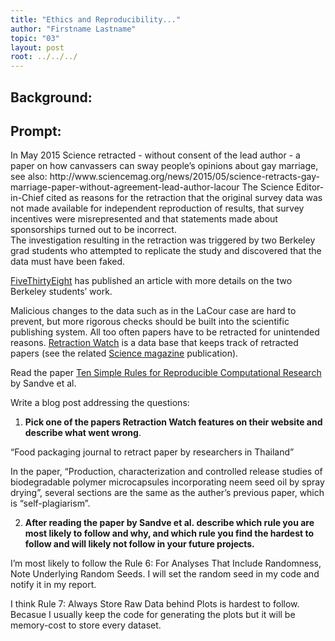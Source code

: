 ```yaml
---
title: "Ethics and Reproducibility..."
author: "Firstname Lastname"
topic: "03"
layout: post
root: ../../../
---
```


## Background:

## Prompt:


In May 2015 Science retracted - without consent of the lead author - a paper on  how canvassers can sway people's opinions about gay marriage, 
see also: http://www.sciencemag.org/news/2015/05/science-retracts-gay-marriage-paper-without-agreement-lead-author-lacour
The Science Editor-in-Chief cited as reasons for the retraction that the original survey data was not made available for independent reproduction of results, that survey incentives were misrepresented and that statements made about sponsorships turned out to be incorrect.<br>
The investigation resulting in the retraction was triggered by two  Berkeley grad students who attempted to replicate the study and discovered that the data must have been faked.
 
[FiveThirtyEight](https://fivethirtyeight.com/features/how-two-grad-students-uncovered-michael-lacour-fraud-and-a-way-to-change-opinions-on-transgender-rights/) has published an article with more details on the two Berkeley students' work.

Malicious changes to the data such as in the LaCour case are hard to prevent, but more rigorous checks should be built into the scientific publishing system. All too often papers have to be retracted for unintended reasons. [Retraction Watch](https://retractionwatch.com/) is a data base that keeps track of retracted papers (see the related [Science magazine](https://www.sciencemag.org/news/2018/10/what-massive-database-retracted-papers-reveals-about-science-publishing-s-death-penalty) publication). 

Read the paper [Ten Simple Rules for Reproducible Computational Research](https://journals.plos.org/ploscompbiol/article?id=10.1371/journal.pcbi.1003285) by Sandve et al.


Write a blog post addressing the questions: 

1. **Pick one of the papers Retraction Watch features on their website and describe what went wrong**. 

"Food packaging journal to retract paper by researchers in Thailand"

In the paper, “Production, characterization and controlled release studies of biodegradable polymer microcapsules incorporating neem seed oil by spray drying”, several sections are the same as the auther's previous paper, which is "self-plagiarism".

2. **After reading the paper by Sandve et al. describe which rule you are most likely to follow and why, and which rule you find the hardest to follow and will likely not follow in your future projects.**

I'm most likely to follow the Rule 6: For Analyses That Include Randomness, Note Underlying Random Seeds. I will set the random seed in my code and notify it in my report.

I think Rule 7: Always Store Raw Data behind Plots is hardest to follow. Becasue I usually keep the code for generating the plots but it will be memory-cost to store every dataset.

